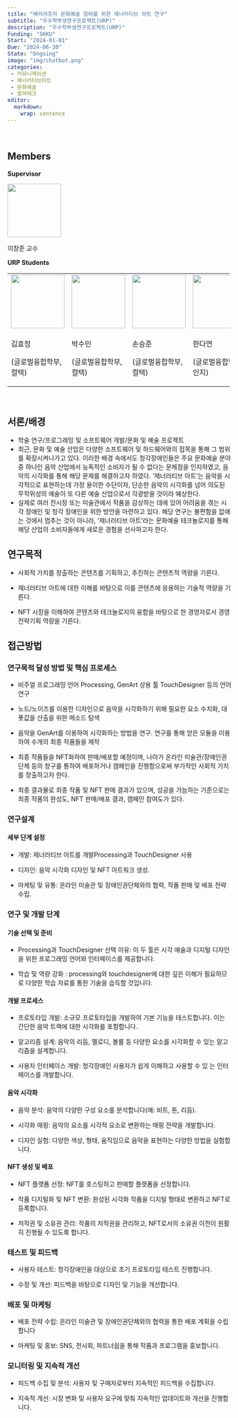 ```yaml
---
title: "배리어프리 문화예술 참여를 위한 제너러티브 아트 연구"
subtitle: "우수학부생연구프로젝트(URP)"
description: "우수학부생연구프로젝트(URP)"
Funding: "SKKU"
Start: "2024-01-01"
Due: "2024-06-30"
State: "Ongoing"
image: "img/chatbot.png"
categories:
 - 커뮤니케이션
 - 제너러티브아트
 - 문화예술
 - 컬쳐테크
editor: 
  markdown: 
    wrap: sentence
---
```


<br>

## Members

**Supervisor**

![](img/cj.jpg){width="120"}

이창준 교수

**URP Students**

+---------------------------------+---------------------------------+---------------------------------+---------------------------------+
| ![](img/urp_3.jpg){width="120"} | ![](img/urp_2.jpg){width="120"} | ![](img/urp_1.jpg){width="120"} | ![](img/urp_4.jpg){width="120"} |
+---------------------------------+---------------------------------+---------------------------------+---------------------------------+
| 김효정                          | 박수민                          | 손승준                          | 한다연                          |
|                                 |                                 |                                 |                                 |
| (글로벌융합학부, 컬텍)          | (글로벌융합학부, 컬텍)          | (글로벌융합학부, 컬텍)          | (글로벌융합학부, 인지)          |
+---------------------------------+---------------------------------+---------------------------------+---------------------------------+

<br>

## **서론/배경**

-   학술 연구/프로그래밍 및 소프트웨어 개발/문화 및 예술 프로젝트
-   최근, 문화 및 예술 산업은 다양한 소프트웨어 및 하드웨어와의 접목을 통해 그 범위를 확장시켜나가고 있다. 이러한 배경 속에서도 청각장애인들은 주요 문화예술 분야 중 하나인 음악 산업에서 능독적인 소비자가 될 수 없다는 문제점을 인지하였고, 음악의 시각화를 통해 해당 문제를 해결하고자 하였다. ‘제너러티브 아트’는 음악을 시각적으로 표현하는데 가장 용이한 수단이자, 단순한 음악의 시각화를 넘어 의도된 무작위성의 예술이 또 다른 예술 산업으로서 각광받을 것이라 예상한다.
-   실제로 여러 전시장 또는 미술관에서 작품을 감상하는 데에 있어 어려움을 겪는 시각 장애인 및 청각 장애인을 위한 방안을 마련하고 있다. 해당 연구는 불편함을 없애는 것에서 멈추는 것이 아니라, ‘제너러티브 아트’라는 문화예술 테크놀로지를 통해 해당 산업의 소비자들에게 새로운 경험을 선사하고자 한다.

## **연구목적**

-   사회적 가치를 창출하는 콘텐츠를 기획하고, 추진하는 콘텐츠적 역량을 기른다.

-   제너러티브 아트에 대한 이해를 바탕으로 이를 콘텐츠에 응용하는 기술적 역량을 기른다.

-   NFT 시장을 이해하여 콘텐츠와 테크놀로지의 융합을 바탕으로 한 경영자로서 경영전략기획 역량을 기른다.

<!-- -->

## **접근방법**

<!-- -->

### 연구목적 달성 방법 및 핵심 프로세스

-   비주얼 프로그래밍 언어 Processing, GenArt 상용 툴 TouchDesigner 등의 언어 연구

-   노드/노이즈를 이용한 디자인으로 음악을 시각화하기 위해 필요한 요소 수치화, 대푯값을 산출을 위한 메소드 탐색

-   음악을 GenArt를 이용하여 시각화하는 방법을 연구.
    연구를 통해 얻은 모듈을 이용하여 수개의 최종 작품들을 제작

-   최종 작품들을 NFT화하여 판매/배포할 예정이며, 나아가 온라인 미술관/장애인권단체 등의 창구를 통하여 배포하거나 캠페인을 진행함으로써 부가적인 사회적 가치를 창출하고자 한다.

-   최종 결과물로 최종 작품 및 NFT 판매 결과가 있으며, 성공을 가늠하는 기준으로는 최종 작품의 완성도, NFT 판매/배포 결과, 캠페인 참여도가 있다.

### 연구설계

#### 세부 단계 설정

-   개발: 제너러티브 아트를 개발Processing과 TouchDesigner 사용

-   디자인: 음악 시각화 디자인 및 NFT 아트워크 생성.

-   마케팅 및 유통: 온라인 미술관 및 장애인권단체와의 협력, 작품 판매 및 배포 전략 수립.

### 연구 및 개발 단계

#### 기술 선택 및 준비

-   Processing과 TouchDesigner 선택 이유: 이 두 툴은 시각 예술과 디지털 디자인을 위한 프로그래밍 언어와 인터페이스를 제공합니다.

-   학습 및 역량 강화 : processing와 touchdesigner에 대한 깊은 이해가 필요하므로 다양한 학습 자료를 통한 기술을 습득할 것입니다.

#### 개발 프로세스

-   프로토타입 개발: 소규모 프로토타입을 개발하여 기본 기능을 테스트합니다.
    이는 간단한 음악 트랙에 대한 시각화를 포함합니다.

-   알고리즘 설계: 음악의 리듬, 멜로디, 볼륨 등 다양한 요소를 시각화할 수 있는 알고리즘을 설계합니다.

-   사용자 인터페이스 개발: 청각장애인 사용자가 쉽게 이해하고 사용할 수 있 는 인터페이스를 개발합니다.

#### 음악 시각화

-   음악 분석: 음악의 다양한 구성 요소를 분석합니다(예: 비트, 톤, 리듬).

-   시각화 매핑: 음악의 요소를 시각적 요소로 변환하는 매핑 전략을 개발합니다.

-   디자인 실험: 다양한 색상, 형태, 움직임으로 음악을 표현하는 다양한 방법을 실험합니다.

#### NFT 생성 및 배포

-   NFT 플랫폼 선정: NFT를 호스팅하고 판매할 플랫폼을 선정합니다.

-   작품 디지털화 및 NFT 변환: 완성된 시각화 작품을 디지털 형태로 변환하고 NFT로 등록합니다.

-   저작권 및 소유권 관리: 작품의 저작권을 관리하고, NFT로서의 소유권 이전이 원활히 진행될 수 있도록 합니다.

### 테스트 및 피드백

-   사용자 테스트: 청각장애인을 대상으로 초기 프로토타입 테스트 진행합니다.

-   수정 및 개선: 피드백을 바탕으로 디자인 및 기능을 개선합니다.

### 배포 및 마케팅

-   배포 전략 수립: 온라인 미술관 및 장애인권단체와의 협력을 통한 배포 계획을 수립합니다

-   마케팅 및 홍보: SNS, 전시회, 파트너쉽을 통해 작품과 프로그램을 홍보합니다.

### 모니터링 및 지속적 개선

-   피드백 수집 및 분석: 사용자 및 구매자로부터 지속적인 피드백을 수집합니다.

-   지속적 개선: 시장 변화 및 사용자 요구에 맞춰 지속적인 업데이트와 개선을 진행합니다.
